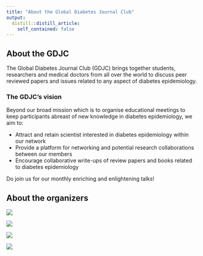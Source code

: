```yaml
---
title: "About the Global Diabetes Journal Club"
output:
  distill::distill_article:
    self_contained: false
---
```


## About the GDJC
The Global Diabetes Journal Club (GDJC) brings together students, researchers and medical doctors from all over the world to discuss peer reviewed papers and issues related to any aspect of diabetes epidemiology.
 
### The GDJC’s vision
Beyond our broad mission which is to organise educational meetings to keep participants abreast of new knowledge in diabetes epidemiology, we aim to:

  - Attract and retain scientist interested in diabetes epidemiology within our network
  - Provide a platform for networking and potential research collaborations between our members
  - Encourage collaborative write-ups of review papers and books related to diabetes epidemiology
 
Do join us for our monthly enriching and enlightening talks!

## About the organizers

![](images/CamilleMba_GDJC_Bio.PNG)

![](images/DanielIbsen_GDJC_Bio.PNG)

![](images/LaurenWedekind_GDJC_Bio.PNG)

![](images/OmarSilverman_GDJC_Bio.PNG)
